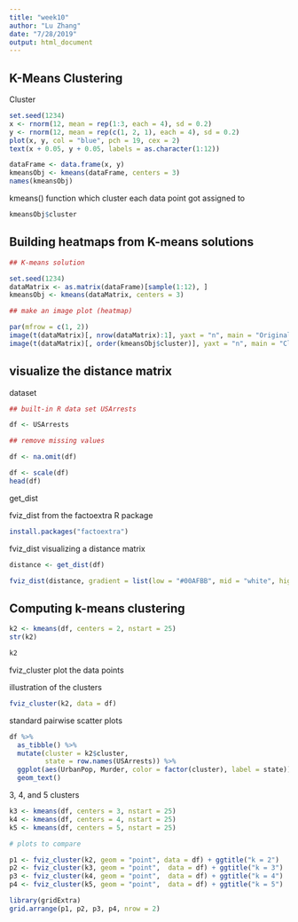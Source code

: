 ```yaml
---
title: "week10"
author: "Lu Zhang"
date: "7/28/2019"
output: html_document
---
```


## K-Means Clustering

Cluster

```r

set.seed(1234)
x <- rnorm(12, mean = rep(1:3, each = 4), sd = 0.2)
y <- rnorm(12, mean = rep(c(1, 2, 1), each = 4), sd = 0.2)
plot(x, y, col = "blue", pch = 19, cex = 2)
text(x + 0.05, y + 0.05, labels = as.character(1:12))

```


```r


dataFrame <- data.frame(x, y)
kmeansObj <- kmeans(dataFrame, centers = 3)
names(kmeansObj)

```

kmeans() function
  which cluster each data point got assigned to

```r

kmeansObj$cluster

```


## Building heatmaps from K-means solutions

```r

## K-means solution

set.seed(1234)
dataMatrix <- as.matrix(dataFrame)[sample(1:12), ]
kmeansObj <- kmeans(dataMatrix, centers = 3)

## make an image plot (heatmap)

par(mfrow = c(1, 2))
image(t(dataMatrix)[, nrow(dataMatrix):1], yaxt = "n", main = "Original Data")
image(t(dataMatrix)[, order(kmeansObj$cluster)], yaxt = "n", main = "Clustered Data")

```

## visualize the distance matrix

dataset

```r

## built-in R data set USArrests

df <- USArrests

## remove missing values

df <- na.omit(df)

df <- scale(df)
head(df)

```

get_dist

fviz_dist
  from the factoextra R package

```r

install.packages("factoextra")

```

fviz_dist
  visualizing a distance matrix
  
```r

distance <- get_dist(df)

fviz_dist(distance, gradient = list(low = "#00AFBB", mid = "white", high = "#FC4E07"))

```

## Computing k-means clustering

```r

k2 <- kmeans(df, centers = 2, nstart = 25)
str(k2)

k2

```

fviz_cluster
  plot the data points

illustration of the clusters

```r

fviz_cluster(k2, data = df)

```

standard pairwise scatter plots

```r

df %>%
  as_tibble() %>%
  mutate(cluster = k2$cluster,
         state = row.names(USArrests)) %>%
  ggplot(aes(UrbanPop, Murder, color = factor(cluster), label = state)) +
  geom_text()

```

3, 4, and 5 clusters

```r

k3 <- kmeans(df, centers = 3, nstart = 25)
k4 <- kmeans(df, centers = 4, nstart = 25)
k5 <- kmeans(df, centers = 5, nstart = 25)

# plots to compare

p1 <- fviz_cluster(k2, geom = "point", data = df) + ggtitle("k = 2")
p2 <- fviz_cluster(k3, geom = "point",  data = df) + ggtitle("k = 3")
p3 <- fviz_cluster(k4, geom = "point",  data = df) + ggtitle("k = 4")
p4 <- fviz_cluster(k5, geom = "point",  data = df) + ggtitle("k = 5")

library(gridExtra)
grid.arrange(p1, p2, p3, p4, nrow = 2)

```

